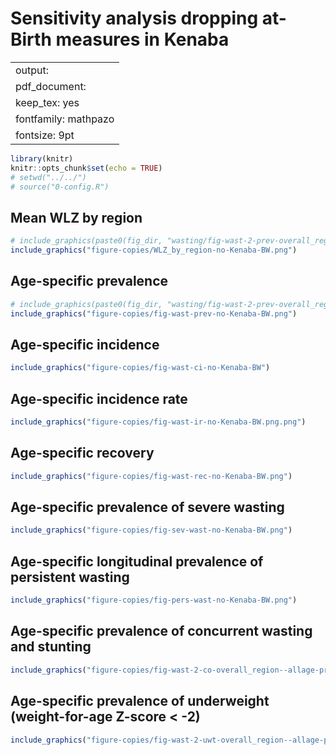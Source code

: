 # Sensitivity analysis dropping at-Birth measures in Kenaba {#no-kenaba}

---
output:
  pdf_document:
    keep_tex: yes
fontfamily: mathpazo
fontsize: 9pt
---

\raggedright



```r
library(knitr)
knitr::opts_chunk$set(echo = TRUE)
# setwd("../../")
# source("0-config.R")
```

## Mean WLZ by region

```r
# include_graphics(paste0(fig_dir, "wasting/fig-wast-2-prev-overall_region--allage-primary-no-Kenaba-BW.png"))
include_graphics("figure-copies/WLZ_by_region-no-Kenaba-BW.png")
```

## Age-specific prevalence

```r
# include_graphics(paste0(fig_dir, "wasting/fig-wast-2-prev-overall_region--allage-primary-no-Kenaba-BW.png"))
include_graphics("figure-copies/fig-wast-prev-no-Kenaba-BW.png")
```



## Age-specific incidence

```r
include_graphics("figure-copies/fig-wast-ci-no-Kenaba-BW")

```

## Age-specific incidence rate

```r
include_graphics("figure-copies/fig-wast-ir-no-Kenaba-BW.png.png")

```

## Age-specific recovery

```r
include_graphics("figure-copies/fig-wast-rec-no-Kenaba-BW.png")

```

## Age-specific prevalence of severe wasting

```r
include_graphics("figure-copies/fig-sev-wast-no-Kenaba-BW.png")

```

## Age-specific longitudinal prevalence of persistent wasting

```r
include_graphics("figure-copies/fig-pers-wast-no-Kenaba-BW.png")

```

## Age-specific prevalence of concurrent wasting and stunting

```r
include_graphics("figure-copies/fig-wast-2-co-overall_region--allage-primary-no-Kenaba-BW.png")

```

## Age-specific prevalence of underweight (weight-for-age Z-score < -2)

```r
include_graphics("figure-copies/fig-wast-2-uwt-overall_region--allage-primary-no-Kenaba-BW.png")

```


